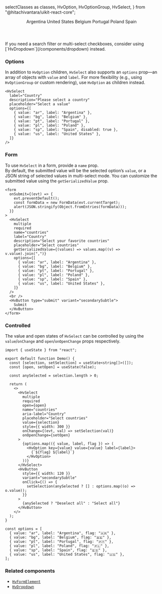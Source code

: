 
  selectClasses as classes,
  HvOption,
  HvOptionGroup,
  HvSelect,
} from "@hitachivantara/uikit-react-core";


<Header
  params={{ name: "Select", classes }}
  Component={HvSelect}
  componentName="HvSelect"
  controls={{
    label: { type: "text", defaultValue: "Country" },
    description: { type: "text", defaultValue: "Please select a country" },
    multiple: { defaultValue: false },
    required: { defaultValue: false },
    readOnly: { defaultValue: false },
    disabled: { defaultValue: false },
  }}
  componentProps={{
    placeholder: "Select a value",
  }}
>
  <HvOptionGroup label="America">
    <HvOption value="ar">Argentina</HvOption>
    <HvOption value="us">United States</HvOption>
  </HvOptionGroup>
  <HvOptionGroup label="Europe">
    <HvOption value="bg">Belgium</HvOption>
    <HvOption value="pt">Portugal</HvOption>
    <HvOption value="pl">Poland</HvOption>
    <HvOption value="sp">Spain</HvOption>
  </HvOptionGroup>
</Header>

<Callout type="info">
  If you need a search filter or multi-select checkboxes, consider using
  [`HvDropdown`](/components/dropdown) instead.
</Callout>

### Options

In addition to `HvOption` children, `HvSelect` also supports an `options` prop—an array of objects with `value` and `label`.
For more flexibility (e.g., using `HvOptionGroup` or custom rendering), use `HvOption` as children instead.

```tsx live
<HvSelect
  label="Country"
  description="Please select a country"
  placeholder="Select a value"
  options={[
    { value: "ar", label: "Argentina" },
    { value: "bg", label: "Belgium" },
    { value: "pt", label: "Portugal" },
    { value: "pl", label: "Poland" },
    { value: "sp", label: "Spain", disabled: true },
    { value: "us", label: "United States" },
  ]}
/>
```

### Form

To use `HvSelect` in a form, provide a `name` prop.  
By default, the submitted value will be the selected option’s `value`, or a JSON string of selected values in multi-select mode.
You can customize the submitted value using the `getSerializedValue` prop.

```tsx live
<form
  onSubmit={(evt) => {
    evt.preventDefault();
    const formData = new FormData(evt.currentTarget);
    alert(JSON.stringify(Object.fromEntries(formData)));
  }}
>
  <HvSelect
    multiple
    required
    name="countries"
    label="Country"
    description="Select your favorite countries"
    placeholder="Select countries"
    getSerializedValue={(values) => values.map((v) => v.value).join(",")}
    options={[
      { value: "ar", label: "Argentina" },
      { value: "bg", label: "Belgium" },
      { value: "pt", label: "Portugal" },
      { value: "pl", label: "Poland" },
      { value: "sp", label: "Spain" },
      { value: "us", label: "United States" },
    ]}
  />
  <br />
  <HvButton type="submit" variant="secondarySubtle">
    Submit
  </HvButton>
</form>
```

### Controlled

The value and open states of `HvSelect` can be controlled by using the `value`/`onChange` and `open`/`onOpenChange` props respectively.

```tsx live
import { useState } from "react";

export default function Demo() {
  const [selection, setSelection] = useState<string[]>([]);
  const [open, setOpen] = useState(false);

  const anySelected = selection.length > 0;

  return (
    <>
      <HvSelect
        multiple
        required
        open={open}
        name="countries"
        aria-label="Country"
        placeholder="Select countries"
        value={selection}
        style={{ width: 300 }}
        onChange={(evt, val) => setSelection(val)}
        onOpenChange={setOpen}
      >
        {options.map(({ value, label, flag }) => (
          <HvOption key={value} value={value} label={label}>
            {`${flag} ${label}`}
          </HvOption>
        ))}
      </HvSelect>
      <HvButton
        style={{ width: 120 }}
        variant="secondarySubtle"
        onClick={() => {
          setSelection(anySelected ? [] : options.map((o) => o.value));
        }}
      >
        {anySelected ? "Deselect all" : "Select all"}
      </HvButton>
    </>
  );
}

const options = [
  { value: "ar", label: "Argentina", flag: "🇦🇷" },
  { value: "bg", label: "Belgium", flag: "🇧🇪" },
  { value: "pt", label: "Portugal", flag: "🇵🇹" },
  { value: "pl", label: "Poland", flag: "🇵🇱" },
  { value: "sp", label: "Spain", flag: "🇪🇸" },
  { value: "us", label: "United States", flag: "🇺🇸" },
];
```

### Related components

- [`HvFormElement`](/components/form-element)
- [`HvDropdown`](/components/dropdown)
